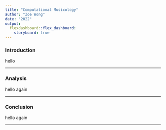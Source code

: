 ```yaml
---
title: "Computational Musicology"
author: "Zoe Wong"
date: "2022"
output: 
  flexdashboard::flex_dashboard:
    storyboard: true
---
```


### Introduction

hello



***

### Analysis

hello again

***


### Conclusion

hello again



***